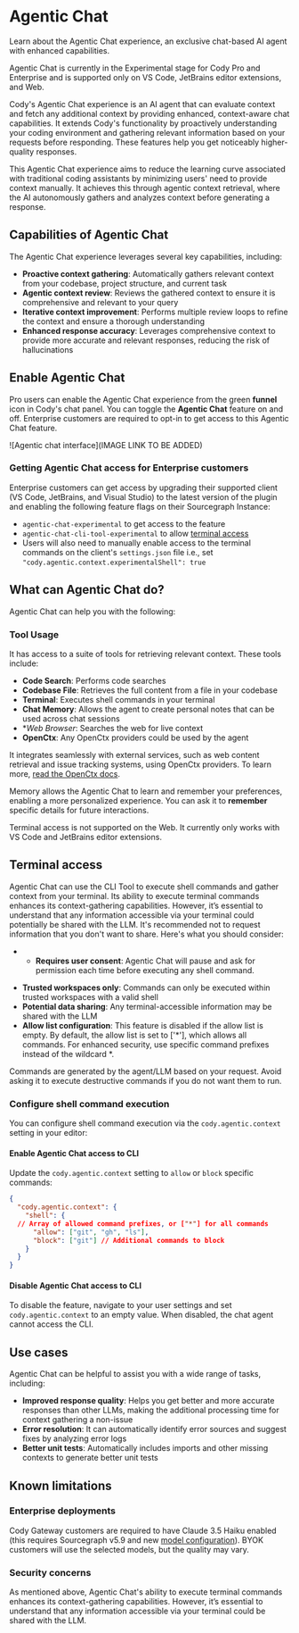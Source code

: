# Agentic Chat

<p className="subtitle"> Learn about the Agentic Chat experience, an exclusive chat-based AI agent with enhanced capabilities.</p>

<Callout type="info">Agentic Chat is currently in the Experimental stage for Cody Pro and Enterprise and is supported only on VS Code, JetBrains editor extensions, and Web.</Callout>

Cody's Agentic Chat experience is an AI agent that can evaluate context and fetch any additional context by providing enhanced, context-aware chat capabilities. It extends Cody's functionality by proactively understanding your coding environment and gathering relevant information based on your requests before responding. These features help you get noticeably higher-quality responses.

This Agentic Chat experience aims to reduce the learning curve associated with traditional coding assistants by minimizing users' need to provide context manually. It achieves this through agentic context retrieval, where the AI autonomously gathers and analyzes context before generating a response.

## Capabilities of Agentic Chat

The Agentic Chat experience leverages several key capabilities, including:

- **Proactive context gathering**: Automatically gathers relevant context from your codebase, project structure, and current task
- **Agentic context review**: Reviews the gathered context to ensure it is comprehensive and relevant to your query
- **Iterative context improvement**: Performs multiple review loops to refine the context and ensure a thorough understanding
- **Enhanced response accuracy**: Leverages comprehensive context to provide more accurate and relevant responses, reducing the risk of hallucinations

## Enable Agentic Chat

Pro users can enable the Agentic Chat experience from the green **funnel** icon in Cody's chat panel. You can toggle the **Agentic Chat** feature on and off. Enterprise customers are required to opt-in to get access to this Agentic Chat feature.

![Agentic chat interface](IMAGE LINK TO BE ADDED)

### Getting Agentic Chat access for Enterprise customers

Enterprise customers can get access by upgrading their supported client (VS Code, JetBrains, and Visual Studio) to the latest version of the plugin and enabling the following feature flags on their Sourcegraph Instance:

- `agentic-chat-experimental` to get access to the feature
- `agentic-chat-cli-tool-experimental` to allow [terminal access](#terminal-commands)
- Users will also need to manually enable access to the terminal commands on the client's `settings.json` file i.e., set `"cody.agentic.context.experimentalShell": true`

## What can Agentic Chat do?

Agentic Chat can help you with the following:

### Tool Usage

It has access to a suite of tools for retrieving relevant context. These tools include:

- **Code Search**: Performs code searches
- **Codebase File**: Retrieves the full content from a file in your codebase
- **Terminal**: Executes shell commands in your terminal
- **Chat Memory**: Allows the agent to create personal notes that can be used across chat sessions
- **Web Browser*: Searches the web for live context
- **OpenCtx**: Any OpenCtx providers could be used by the agent

It integrates seamlessly with external services, such as web content retrieval and issue tracking systems, using OpenCtx providers. To learn more, [read the OpenCtx docs](/cody/capabilities/openctx).

Memory allows the Agentic Chat to learn and remember your preferences, enabling a more personalized experience. You can ask it to **remember** specific details for future interactions.

<Callout type="info">Terminal access is not supported on the Web. It currently only works with VS Code and JetBrains editor extensions.</Callout>

## Terminal access

Agentic Chat can use the CLI Tool to execute shell commands and gather context from your terminal. Its ability to execute terminal commands enhances its context-gathering capabilities. However, it’s essential to understand that any information accessible via your terminal could potentially be shared with the LLM. It's recommended not to request information that you don't want to share. Here's what you should consider:
* - **Requires user consent**: Agentic Chat will pause and ask for permission each time before executing any shell command.
- **Trusted workspaces only**: Commands can only be executed within trusted workspaces with a valid shell
- **Potential data sharing**: Any terminal-accessible information may be shared with the LLM
- **Allow list configuration**: This feature is disabled if the allow list is empty. By default, the allow list is set to ['*'], which allows all commands. For enhanced security, use specific command prefixes instead of the wildcard *.

Commands are generated by the agent/LLM based on your request. Avoid asking it to execute destructive commands if you do not want them to run.

### Configure shell command execution

You can configure shell command execution via the `cody.agentic.context` setting in your editor:

#### Enable Agentic Chat access to CLI

Update the `cody.agentic.context` setting to `allow` or `block` specific commands:

```json
{
  "cody.agentic.context": {
    "shell": {
  // Array of allowed command prefixes, or ["*"] for all commands
      "allow": ["git", "gh", "ls"],
      "block": ["git"] // Additional commands to block
    }
  }
}
```

#### Disable Agentic Chat access to CLI

To disable the feature, navigate to your user settings and set `cody.agentic.context` to an empty value. When disabled, the chat agent cannot access the CLI.

## Use cases

Agentic Chat can be helpful to assist you with a wide range of tasks, including:

- **Improved response quality**: Helps you get better and more accurate responses than other LLMs, making the additional processing time for context gathering a non-issue
- **Error resolution**: It can automatically identify error sources and suggest fixes by analyzing error logs
- **Better unit tests**: Automatically includes imports and other missing contexts to generate better unit tests

## Known limitations

### Enterprise deployments

Cody Gateway customers are required to have Claude 3.5 Haiku enabled (this requires Sourcegraph v5.9 and new [model configuration](/cody/enterprise/model-configuration)). BYOK customers will use the selected models, but the quality may vary.

### Security concerns

As mentioned above, Agentic Chat's ability to execute terminal commands enhances its context-gathering capabilities. However, it’s essential to understand that any information accessible via your terminal could be shared with the LLM.
